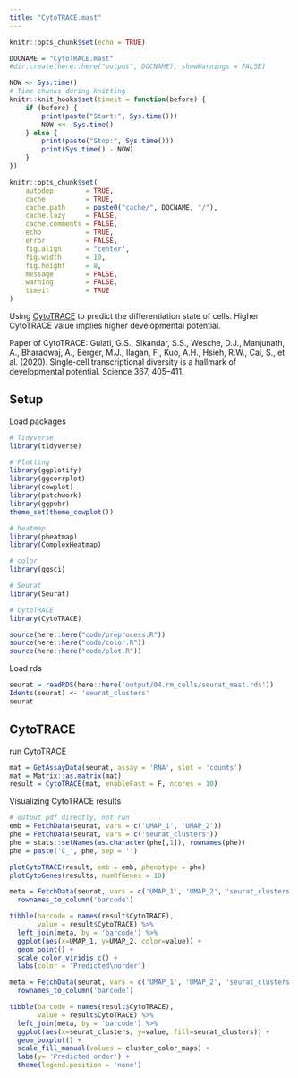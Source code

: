 ```yaml
---
title: "CytoTRACE.mast"
---
```


```r
knitr::opts_chunk$set(echo = TRUE)
```

```r
DOCNAME = "CytoTRACE.mast"
#dir.create(here::here("output", DOCNAME), showWarnings = FALSE)

NOW <- Sys.time()
# Time chunks during knitting
knitr::knit_hooks$set(timeit = function(before) {
    if (before) {
        print(paste("Start:", Sys.time()))
        NOW <<- Sys.time()
    } else {
        print(paste("Stop:", Sys.time()))
        print(Sys.time() - NOW)
    }
})

knitr::opts_chunk$set(
    autodep        = TRUE,
    cache          = TRUE,
    cache.path     = paste0("cache/", DOCNAME, "/"),
    cache.lazy     = FALSE, 
    cache.comments = FALSE,
    echo           = TRUE,
    error          = FALSE,
    fig.align      = "center",
    fig.width      = 10,
    fig.height     = 8,
    message        = FALSE,
    warning        = FALSE,
    timeit         = TRUE
)
```

Using [CytoTRACE](https://cytotrace.stanford.edu) to predict the differentiation state of cells. Higher CytoTRACE value implies higher developmental potential.

Paper of CytoTRACE: Gulati, G.S., Sikandar, S.S., Wesche, D.J., Manjunath, A., Bharadwaj, A., Berger, M.J., Ilagan, F., Kuo, A.H., Hsieh, R.W., Cai, S., et al. (2020). Single-cell transcriptional diversity is a hallmark of developmental potential. Science 367, 405–411.

## Setup

Load packages

```r
# Tidyverse
library(tidyverse)

# Plotting
library(ggplotify)
library(ggcorrplot)
library(cowplot)
library(patchwork)
library(ggpubr)
theme_set(theme_cowplot())

# heatmap
library(pheatmap)
library(ComplexHeatmap)

# color
library(ggsci)

# Seurat
library(Seurat)

# CytoTRACE
library(CytoTRACE)
```

```r
source(here::here("code/preprocess.R"))
source(here::here("code/color.R"))
source(here::here("code/plot.R"))
```

Load rds

```r
seurat = readRDS(here::here('output/04.rm_cells/seurat_mast.rds'))
Idents(seurat) <- 'seurat_clusters'
seurat
```

## CytoTRACE

run CytoTRACE

```r
mat = GetAssayData(seurat, assay = 'RNA', slot = 'counts')
mat = Matrix::as.matrix(mat)
result = CytoTRACE(mat, enableFast = F, ncores = 10)
```

Visualizing CytoTRACE results

```r
# output pdf directly, not run
emb = FetchData(seurat, vars = c('UMAP_1', 'UMAP_2'))
phe = FetchData(seurat, vars = c('seurat_clusters'))
phe = stats::setNames(as.character(phe[,1]), rownames(phe))
phe = paste('C_', phe, sep = '')

plotCytoTRACE(result, emb = emb, phenotype = phe)
plotCytoGenes(results, numOfGenes = 10)
```

```r
meta = FetchData(seurat, vars = c('UMAP_1', 'UMAP_2', 'seurat_clusters')) %>%
  rownames_to_column('barcode')

tibble(barcode = names(result$CytoTRACE),
       value = result$CytoTRACE) %>%
  left_join(meta, by = 'barcode') %>%
  ggplot(aes(x=UMAP_1, y=UMAP_2, color=value)) +
  geom_point() +
  scale_color_viridis_c() +
  labs(color = 'Predicted\norder')
```

```r
meta = FetchData(seurat, vars = c('UMAP_1', 'UMAP_2', 'seurat_clusters')) %>%
  rownames_to_column('barcode')

tibble(barcode = names(result$CytoTRACE),
       value = result$CytoTRACE) %>%
  left_join(meta, by = 'barcode') %>%
  ggplot(aes(x=seurat_clusters, y=value, fill=seurat_clusters)) +
  geom_boxplot() +
  scale_fill_manual(values = cluster_color_maps) +
  labs(y= 'Predicted order') +
  theme(legend.position = 'none')
```

